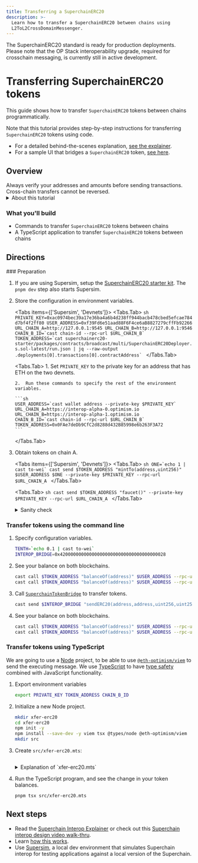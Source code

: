 ```yaml
---
title: Transferring a SuperchainERC20
description: >-
  Learn how to transfer a SuperchainERC20 between chains using
  L2ToL2CrossDomainMessenger.
---
```




<Info>
  The SuperchainERC20 standard is ready for production deployments.
  Please note that the OP Stack interoperability upgrade, required for crosschain messaging, is currently still in active development.
</Info>

# Transferring SuperchainERC20 tokens

This guide shows how to transfer `SuperchainERC20` tokens between chains programmatically.

Note that this tutorial provides step-by-step instructions for transferring `SuperchainERC20` tokens using code.

*   For a detailed behind-the-scenes explanation, [see the explainer](/interop/superchain-erc20#how-it-works).
*   For a sample UI that bridges a `SuperchainERC20` token, [see here](https://interop-alpha-app.superchain.tools/).

## Overview

<Info>
  Always verify your addresses and amounts before sending transactions.
  Cross-chain transfers cannot be reversed.
</Info>

<details>
  <summary>About this tutorial</summary>

  **What you'll learn**

  *   How to send `SuperchainERC20` tokens on the blockchain and between blockchains
  *   How to relay messages between chains

  **Technical knowledge**

  *   Intermediate TypeScript knowledge
  *   Understanding of smart contract development
  *   Familiarity with blockchain concepts

  **Development environment**

  *   Unix-like operating system (Linux, macOS, or WSL for Windows)
  *   Node.js version 16 or higher
  *   Git for version control

  **Required tools**

  The tutorial uses these primary tools:

  *   Node: For running TypeScript code from the command line
  *   Viem: For blockchain interaction
</details>

### What you'll build

*   Commands to transfer `SuperchainERC20` tokens between chains
*   A TypeScript application to transfer `SuperchainERC20` tokens between chains

## Directions

<Steps>
  ### Preparation

  1.  If you are using Supersim, setup the [SuperchainERC20 starter kit](/app-developers/starter-kit#setup).
      The `pnpm dev` step also starts Supersim.

  2.  Store the configuration in environment variables.

      <Tabs items={['Supersim', 'Devnets']}>
        <Tabs.Tab>
          ```sh
          PRIVATE_KEY=0xac0974bec39a17e36ba4a6b4d238ff944bacb478cbed5efcae784d7bf4f2ff80
          USER_ADDRESS=0xf39Fd6e51aad88F6F4ce6aB8827279cffFb92266
          URL_CHAIN_A=http://127.0.0.1:9545
          URL_CHAIN_B=http://127.0.0.1:9546
          CHAIN_B_ID=`cast chain-id --rpc-url $URL_CHAIN_B`            
          TOKEN_ADDRESS=`cat superchainerc20-starter/packages/contracts/broadcast/multi/SuperchainERC20Deployer.s.sol-latest/run.json | jq --raw-output .deployments[0].transactions[0].contractAddress`
          ```
        </Tabs.Tab>

        <Tabs.Tab>
          1.  Set `PRIVATE_KEY` to the private key for an address that has ETH on the two devnets.

          2.  Run these commands to specify the rest of the environment variables.

          ```sh
          USER_ADDRESS=`cast wallet address --private-key $PRIVATE_KEY`
          URL_CHAIN_A=https://interop-alpha-0.optimism.io
          URL_CHAIN_B=https://interop-alpha-1.optimism.io
          CHAIN_B_ID=`cast chain-id --rpc-url $URL_CHAIN_B`            
          TOKEN_ADDRESS=0x0FAe7deDb9CfC2d8288d432B85998e6b263F3A72
          ```
        </Tabs.Tab>
      </Tabs>

  3.  Obtain tokens on chain A.

      <Tabs items={['Supersim', 'Devnets']}>
        <Tabs.Tab>
          ```sh
          ONE=`echo 1 | cast to-wei`
          cast send $TOKEN_ADDRESS "mintTo(address,uint256)" $USER_ADDRESS $ONE --private-key $PRIVATE_KEY --rpc-url $URL_CHAIN_A
          ```
        </Tabs.Tab>

        <Tabs.Tab>
          ```sh
          cast send $TOKEN_ADDRESS "faucet()" --private-key $PRIVATE_KEY --rpc-url $URL_CHAIN_A
          ```
        </Tabs.Tab>
      </Tabs>

      <details>
        <summary>Sanity check</summary>

        Check that you have at least one token on chain A.

        ```sh
        cast call $TOKEN_ADDRESS "balanceOf(address)" $USER_ADDRESS --rpc-url $URL_CHAIN_A | cast from-wei
        ```
      </details>

  ### Transfer tokens using the command line

  1.  Specify configuration variables.

      ```sh
      TENTH=`echo 0.1 | cast to-wei`
      INTEROP_BRIDGE=0x4200000000000000000000000000000000000028      
      ```

  2.  See your balance on both blockchains.

      ```sh
      cast call $TOKEN_ADDRESS "balanceOf(address)" $USER_ADDRESS --rpc-url $URL_CHAIN_A | cast from-wei
      cast call $TOKEN_ADDRESS "balanceOf(address)" $USER_ADDRESS --rpc-url $URL_CHAIN_B | cast from-wei      
      ```

  3.  Call [`SuperchainTokenBridge`](https://github.com/ethereum-optimism/optimism/blob/develop/packages/contracts-bedrock/src/L2/SuperchainTokenBridge.sol) to transfer tokens.

      ```sh
      cast send $INTEROP_BRIDGE "sendERC20(address,address,uint256,uint256)" $TOKEN_ADDRESS $USER_ADDRESS $TENTH $CHAIN_B_ID --private-key $PRIVATE_KEY --rpc-url $URL_CHAIN_A
      ```

  4.  See your balance on both blockchains.

      ```sh
      cast call $TOKEN_ADDRESS "balanceOf(address)" $USER_ADDRESS --rpc-url $URL_CHAIN_A | cast from-wei
      cast call $TOKEN_ADDRESS "balanceOf(address)" $USER_ADDRESS --rpc-url $URL_CHAIN_B | cast from-wei      
      ```

  ### Transfer tokens using TypeScript

  We are going to use a [Node](https://nodejs.org/en) project, to be able to use [`@eth-optimism/viem`](https://www.npmjs.com/package/@eth-optimism/viem) to send the executing message.
  We use [TypeScript](https://www.typescriptlang.org/) to have [type safety](https://en.wikipedia.org/wiki/Type_safety) combined with JavaScript functionality.

  1.  Export environment variables

      ```sh
      export PRIVATE_KEY TOKEN_ADDRESS CHAIN_B_ID
      ```

  2.  Initialize a new Node project.

      ```sh
      mkdir xfer-erc20
      cd xfer-erc20
      npm init -y
      npm install --save-dev -y viem tsx @types/node @eth-optimism/viem
      mkdir src
      ```

  3.  Create `src/xfer-erc20.mts`:

      ```typescript file=<rootDir>/public/tutorials/xfer-erc20.mts hash=2964a6dcafacb8b7dc1e115a54fb3b7c
      ```

      <details>
        <summary>Explanation of `xfer-erc20.mts`</summary>

        ```typescript file=<rootDir>/public/tutorials/xfer-erc20.mts#L76-L81 hash=b144852a4fa9ae45e79ec6f124e48e79
        ```

        Use `@eth-optimism/viem`'s `walletActionsL2().sendSuperchainERC20` to send the `SuperchainERC20` tokens.
        Internally, this function calls [`SuperchainTokenBridge.sendERC20`](https://github.com/ethereum-optimism/optimism/blob/develop/packages/contracts-bedrock/src/L2/SuperchainTokenBridge.sol#L52-L78) to send the tokens.
      </details>

  4.  Run the TypeScript program, and see the change in your token balances.

      ```sh
      pnpm tsx src/xfer-erc20.mts
      ```
</Steps>

## Next steps

*   Read the [Superchain Interop Explainer](/interop/explainer#faqs) or check out this [Superchain interop design video walk-thru](https://www.youtube.com/watch?v=FKc5RgjtGes).
*   Learn [how this works](/interop/superchain-erc20).
*   Use [Supersim](/app-developers/tools/supersim), a local dev environment that simulates Superchain interop for testing applications against a local version of the Superchain.
